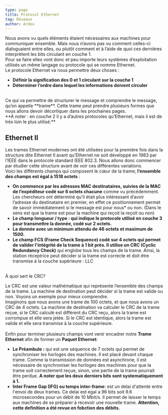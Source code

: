```yaml
---
type: page
title: Protocol Ethernet
tag: Réseaux
author: Ardox
---
```



Nous avons vu quels éléments étaient nécessaires aux machines pour communiquer ensemble. Mais nous n’avons pas vu
comment celles-ci dialoguaient entre elles, ou plutôt comment et à l’aide de quoi ces dernières interprètent les bits
circulant en couche 1.
<br />
Pour se faire elles vont donc et peu importe leurs systèmes d’exploitation utilisés un même langage ou protocole qui se
nomme Ethernet.
<br />
Le protocole Ethernet va nous permettre deux choses :
- **Définir la signification des 0 et 1 circulant sur la couche 1**
- **Déterminer l’ordre dans lequel les informations doivent circuler**
<br />
Ce qui va permettre de structurer le message et comprendre le message, qu’on appelle **trame**. Cette trame peut prendre
plusieurs formes que nous allons devoir décortiquer dans les prochaines pages.
<br />
**À noter : en couche 2 il y a d’autres protocoles qu’Ethernet, mais il est de très loin le plus utilisé.**
<br />

## Ethernet II

Les trames Ethernet modernes ont été utilisées pour la première fois dans la structure dite Ethernet II avant
qu’Ethernet ne soit développé en 1983 par l’IEEE dans le protocole standard IEEE 802.3. Nous allons donc commencer
par étudier cette structure avant de voir ces différentes variations.
<br />
Voici les différents champs qui composent le cœur de la trame; **l’ensemble des champs est égal à 1518 octets** :
- **On commence par les adresses MAC destinataires, suivies de la MAC de l’expéditeur codé sur 6 octets chacune** comme vu précédemment. Les chercheurs ont déterminé qu’il était plus intéressant d’avoir l’adresse du destinataire
en premier, en effet ce positionnement permet de savoir immédiatement si le message est pour nous* ou non. (Dans
le sens est que la trame est pour la machine qui reçoit la reçoit ou non)
- **Le champ longueur / type : qui indique le protocole utilisé en couche 3 pour transmettre la donnée, codé sur
2 octets.**
- **La donnée avec un minimum attendu de 46 octets et maximum de 1500.**
- **Le champ FCS (Frame Check Sequence) codé sur 4 octets qui permet de valider l'intégrité de la trame à 1 bit
près. Il utilise un CRC (Cyclic Redundancy Check)** qui englobe tous les champs de la trame. Ainsi, la station
réceptrice peut décider si la trame est correcte et doit être transmise à la couche supérieure : LLC
<br />
À quoi sert le CRC?

Le CRC est une valeur mathématique qui représente l’ensemble des champs de la trame. La machine de destination peut
décider si la trame est valide ou non. Voyons un exemple pour mieux comprendre.
<br />
Imaginons que nous avons une trame de 100 octets, et que nous avons un CRC de 4 octets. La machine de destination
va calculer le CRC de la trame reçue, si le CRC calculé est différent du CRC reçu, alors la trame est corrompue et
elle sera jetée. Si le CRC est identique, alors la trame est valide et elle sera transmise à la couche supérieure.
<br />
<Diagram src="/reseaux/trames.png" />
<br />
Enfin pour terminer plusieurs champs vont venir encadrer notre **Trame Ethernet** afin de former un **Paquet Ethernet**:
- **Le Préambule :** qui est une séquence de 7 octets qui permet de synchroniser les horloges des machines. Il est placé devant chaque trame.
Comme la transmission de données est asynchrone, il est nécessaire de synchroniser les horloges des machines pour que la trame soit correctement reçue,
sinon, une partie de la trame pourrait être perdue. **A noter que les deux derniers bits sont systematiquement à 1.**
- **Inter Frame Gap (IFG) ou temps inter-frame**: est un delai d'attente entre l'envoi de deux trames. Ce delai est egal a 96 bits soit 9.6 microsecondes
pour un débit de 10 Mbit/s. Il permet de laisser le temps aux machines de se préparer à recevoir une nouvelle trame. **Attention, cette definition 
a été revue en fobction des débits.** 
<br />
<Diagram src="/reseaux/trames2.png" />
